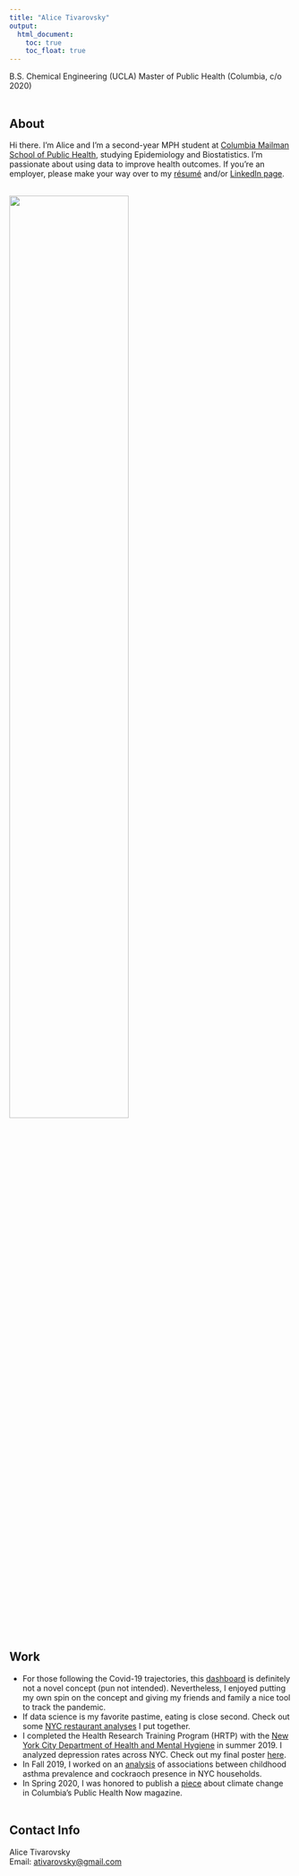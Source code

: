 ```yaml
---
title: "Alice Tivarovsky"
output: 
  html_document:
    toc: true
    toc_float: true
---
```



B.S. Chemical Engineering (UCLA) 
Master of Public Health (Columbia, c/o 2020)
<br><br>

## About

Hi there. I'm Alice and I'm a second-year MPH student at [Columbia Mailman School of Public Health](https://www.mailman.columbia.edu), studying Epidemiology and Biostatistics. I'm passionate about using data to improve health outcomes. If you're an employer, please make your way over to my [résumé](resume.html) and/or [LinkedIn page](https://www.linkedin.com/in/alice-tivarovsky-56281131/). 
<br><br>

<img src="IMG_4479.jpg" style="width:65%"><br>
<br><br>

## Work

* For those following the Covid-19 trajectories, this [dashboard](covid_dash.html) is definitely not a novel concept (pun not intended). Nevertheless, I enjoyed putting my own spin on the concept and giving my friends and family a nice tool to track the pandemic. 
* If data science is my favorite pastime, eating is close second. Check out some [NYC restaurant analyses](restaurant_dashboard.html) I put together. 
* I completed the Health Research Training Program (HRTP) with the [New York City Department of Health and Mental Hygiene](https://www1.nyc.gov/site/doh/index.page) in summer 2019. I analyzed depression rates across NYC. Check out my final poster [here](practicum.html).
* In Fall 2019, I worked on an [analysis](https://prisrinivasan.github.io/p8105_final/index.html) of associations between childhood asthma prevalence and cockraoch presence in NYC households. 
* In Spring 2020, I was honored to publish a [piece](https://www.mailman.columbia.edu/public-health-now/news/can-we-talk-about-climate-change) about climate change in Columbia's Public Health Now magazine. 
<br><br>



## Contact Info

Alice Tivarovsky <br>
Email: [ativarovsky@gmail.com](mailto:ativarovsky@gmail.com)


